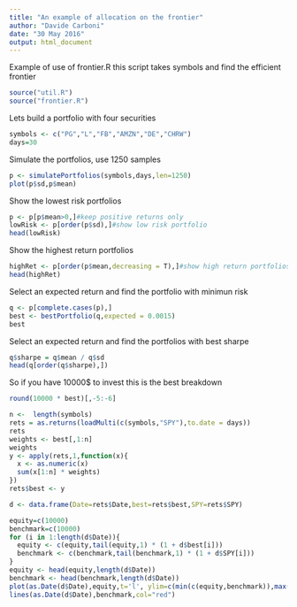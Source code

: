 ```yaml
---
title: "An example of allocation on the frontier"
author: "Davide Carboni"
date: "30 May 2016"
output: html_document
---
```


Example of use of frontier.R this script takes symbols and find the efficient frontier 

```r
source("util.R")
source("frontier.R")

```

Lets build a portfolio with four securities
```r
symbols <- c("PG","L","FB","AMZN","DE","CHRW")
days=30

```


Simulate the portfolios, use 1250 samples 
```r
p <- simulatePortfolios(symbols,days,len=1250)
plot(p$sd,p$mean)
```


Show the lowest risk portfolios
```r
p <- p[p$mean>0,]#keep positive returns only
lowRisk <- p[order(p$sd),]#show low risk portfolio
head(lowRisk)
```

Show the highest return portfolios
```r

highRet <- p[order(p$mean,decreasing = T),]#show high return portfolios
head(highRet)
```

Select an expected return and find the portfolio with minimun risk
```r
q <- p[complete.cases(p),]
best <- bestPortfolio(q,expected = 0.0015)
best
```

Select an expected return and find the portfolios with best sharpe
```r
q$sharpe = q$mean / q$sd
head(q[order(q$sharpe),])
```


So if you have 10000$ to invest this is the best breakdown
```r

round(10000 * best)[,-5:-6] 
```

```r
n <-  length(symbols)
rets = as.returns(loadMulti(c(symbols,"SPY"),to.date = days))
rets
weights <- best[,1:n]
weights
y <- apply(rets,1,function(x){
  x <- as.numeric(x)
  sum(x[1:n] * weights)
})
rets$best <- y

d <- data.frame(Date=rets$Date,best=rets$best,SPY=rets$SPY)

equity=c(10000)
benchmark=c(10000)
for (i in 1:length(d$Date)){
  equity <- c(equity,tail(equity,1) * (1 + d$best[i]))
  benchmark <- c(benchmark,tail(benchmark,1) * (1 + d$SPY[i]))
}
equity <- head(equity,length(d$Date))
benchmark <- head(benchmark,length(d$Date))
plot(as.Date(d$Date),equity,t='l', ylim=c(min(c(equity,benchmark)),max(c(equity,benchmark))))
lines(as.Date(d$Date),benchmark,col="red")

```

